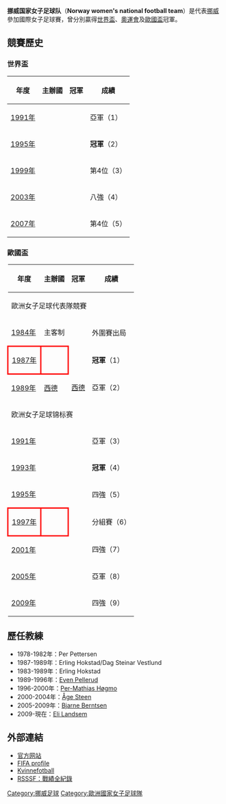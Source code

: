 {{Infobox women's national football team |
  Name               = 挪威<br />''Norway'' |
  Badge              = Fed norvege.svg  |
  Nickname           = ''Gresshoppene'' |
  Association        = [[挪威足球協會|挪威足球協會]]<br>（''Norges Fotballforbund''） |
  Coach              = {{flagicon|NOR}}  [[Eli_Landsem|Eli Landsem]]<br />（2009-）|
  Captain            = [[安妮·斯坦格蘭德·霍普斯塔德|安妮·斯坦格蘭德·霍普斯塔德]]<br />（Ane Stangeland Horpestad） |
  Most caps          = [[海格·里瑟|海格·里瑟]]<br />（Hege Riise，188次） |
  Top scorer         = [[伊莎贝尔·赫洛夫森|伊莎贝尔·赫洛夫森]]<br />（67球） |
 FIFA Rank          = 11|
 FIFA max           = 2|
 FIFA max date      = 2003年7月|
 FIFA min           = 13|
 FIFA min date      = 2012年3月|

  pattern_la1        = _norwayh2010|
  pattern_b1         = _umbro_neck_2010_white|
  pattern_ra1        = _norwayh2010|
  leftarm1           = FF0000|
  body1              = FF0000|
  rightarm1          = FF0000|
  shorts1            = FFFFFF|
  socks1             = 203060|
  pattern_la2        = _norwaya2009|
  pattern_b2         = _norwaya2009|
  pattern_ra2        = _norwaya2009|
  leftarm2           = FFFFFF|
  body2              = FFFFFF|
  rightarm2          = FFFFFF|
  shorts2            = 203060|
  socks2             = FFFFFF|

  First game         = {{fbw|SWE}} 2-1 挪威 {{flagicon|NOR}}<br/>（1978年7月7日，[[丹麥|丹麥]]，[[Kolding|科靈]]） |
  Largest win        = {{flagicon|NOR}} 挪威 17-0 {{fbw|SVK}}<br/>（1995年9月19日，[[挪威|挪威]]，[[Ulefoss|尤勒佛斯]]） |
  Largest loss       = {{fbw|SWE}} 5-0 挪威 {{flagicon|NOR}}<br/>（1985年8月22日，[[瑞典|瑞典]]，[[北雪平|北雪平]]）<br/> {{fbw|CHN}} 5-0 挪威 {{flagicon|NOR}}<br/>（1999年7月4日，[[美國|美國]]，[[Foxborough,_Massachusetts|福克斯波罗]]）|
  World cup apps     =  5次 |
  World cup first    =  [[1991年女子世界盃足球賽|1991年]] |
  World cup best     =  冠軍：[[1995年女子世界盃足球賽|1995年]]|
  Olympic apps       =  3次 |
  Olympic first      =  1996 |
  Olympic best       =  冠軍：[[2000年夏季奥林匹克运动会|2000年]]|
  Regional name      =  [[欧洲女子足球錦標賽|欧洲女子足球錦標賽]] |
  Regional cup apps  =  9次 |
  Regional cup first =  [[1984年欧洲女子足球代表队竞赛|1984年]]|
  Regional cup best  =  冠軍：[[1987年欧洲女子足球代表队竞赛|1987年]]、[[1993年欧洲女子足球锦标赛|1993年]]
}}
{{MedalTop}}
{{MedalSport | [[夏季奥林匹克运动会足球比赛|女子足球]]}}
{{MedalGold | [[2000年夏季奥林匹克运动会|2000年悉尼]] | [[2000年夏季奧林匹克運動會足球比賽|隊際]]}}
{{MedalBronze | [[1996年夏季奥林匹克运动会|1996年阿特蘭大]] | [[1996年夏季奧林匹克運動會足球比賽|隊際]]}}
{{MedalBottom}}
'''挪威国家女子足球队'''（'''Norway women's national football team'''）是代表[[挪威|挪威]]參加國際女子足球賽，曾分別贏得[[女子世界盃足球賽|世界盃]]、[[夏季奥林匹克运动会|奧運會]]及[[欧洲女子足球錦標賽|歐國盃]]冠軍。

== 競賽歷史 ==
===世界盃===
{| class="wikitable" cellpadding=5
|-
! 年度 !! 主辦國 !! 冠軍 !! 成績
|- bgcolor=silver
|[[1991年女子世界盃足球賽|1991年]]||{{CHN}} ||{{fbw|USA}} ||亞軍（1）
|- bgcolor=gold
|[[1995年女子世界盃足球賽|1995年]]||{{SWE}} ||{{fbw|NOR}} ||'''冠軍'''（2）
|-
|[[1999年女子世界盃足球賽|1999年]]||{{USA}} ||{{fbw|USA}} ||第4位（3）
|-
|[[2003年女子世界盃足球賽|2003年]]||{{USA}} ||{{fbw|GER}} ||八強（4）
|-
|[[2007年女子世界盃足球賽|2007年]]||{{CHN}} ||{{fbw|GER}} ||第4位（5）
|}

===歐國盃===
{| class="wikitable" cellpadding=5
|-
! 年度 !! 主辦國 !! 冠軍 !! 成績
|-
!colspan=4 bgcolor=#EFEFEF|歐洲女子足球代表隊競賽
|- 
|[[1984年欧洲女子足球代表队竞赛|1984年]]|| 主客制 || {{fbw|SWE}} ||外圍賽出局
|- bgcolor=gold
|style="border: 3px solid red"|[[1987年欧洲女子足球代表队竞赛|1987年]]||style="border: 3px solid red"| {{NOR}} || {{fbw|NOR}} ||'''冠軍'''（1）
|- bgcolor=silver
|[[1989年欧洲女子足球代表队竞赛|1989年]]|| {{flagicon|GER}} [[西德|西德]] ||  {{flagicon|GER}} [[德國國家女子足球隊|西德]] ||亞軍（2）
|-
!colspan=4 bgcolor=#EFEFEF|欧洲女子足球锦标赛
|- bgcolor=silver
|[[1991年欧洲女子足球锦标赛|1991年]]|| {{DEN}} || {{fbw|GER}} ||亞軍（3）
|- bgcolor=gold
|[[1993年欧洲女子足球锦标赛|1993年]]|| {{ITA}} || {{fbw|NOR}} ||'''冠軍'''（4）
|-
|[[1995年欧洲女子足球锦标赛|1995年]]|| {{GER}} || {{fbw|GER}} ||四強（5）
|-
|style="border: 3px solid red"|[[1997年欧洲女子足球锦标赛|1997年]]||style="border: 3px solid red"| {{NOR}}<br>{{SWE}} || {{fbw|GER}} ||分組賽（6）
|-
|[[2001年欧洲女子足球锦标赛|2001年]]|| {{GER}} || {{fbw|GER}} ||四強（7）
|- bgcolor=silver
|[[2005年欧洲女子足球锦标赛|2005年]]|| {{ENG}} || {{fbw|GER}} ||亞軍（8）
|- 
|[[2009年欧洲女子足球锦标赛|2009年]]|| {{FIN}} || {{fbw|GER}} ||四強（9） 
|}

== 歷任教練 ==
*1978-1982年：Per Pettersen
*1987-1989年：Erling Hokstad/Dag Steinar Vestlund 
*1983-1989年：Erling Hokstad 
*1989-1996年：[[Even_Pellerud|Even Pellerud]] 
*1996-2000年：[[Per-Mathias_Høgmo|Per-Mathias Høgmo]] 
*2000-2004年：[[Åge_Steen|Åge Steen]]
*2005-2009年：[[Bjarne_Berntsen|Bjarne Berntsen]] 
*2009-現在：[[Eli_Landsem|Eli Landsem]]

==外部連結==
*[http://www.fotball.no/ 官方网站] {{Wayback|url=http://www.fotball.no/ |date=20201117161820 }}
*[https://www.fifa.com/associations/association=nor/ FIFA profile] {{Wayback|url=https://www.fifa.com/associations/association=nor/ |date=20180910164921 }}
*[http://www.kvinnefotball.no Kvinnefotball] {{Wayback|url=http://www.kvinnefotball.no/ |date=20181004204644 }}
*[http://www.rsssf.no/stats/AlltimeWNational.html RSSSF：戰績全紀錄] {{Wayback|url=http://www.rsssf.no/stats/AlltimeWNational.html |date=20210128210236 }}

{{start box}}
{{succession box
  | before = [[1991年女子世界盃足球賽|1991年]]<br /> {{fbw|USA}}
  | title  = [[女子世界盃足球賽|世界盃冠軍]]
  | years  = [[1995年女子世界盃足球賽|1995年]]<br />（第一次）
  | after  = [[1999年女子世界盃足球賽|1999年]]<br /> {{fbw|USA}}
}}

[[Category:挪威足球|Category:挪威足球]]
[[Category:歐洲國家女子足球隊|Category:歐洲國家女子足球隊]]